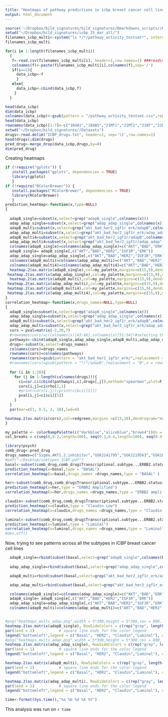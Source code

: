 ```yaml
---
title: "Heatmaps of pathway predictions in icbp breast cancer cell line based on subtypes"
output: html_document
---
```


```r

source('~/Dropbox/bild_signatures/bild_signatures/Rmarkdowns_scripts//Key_ASSIGN_functions.Rmd', echo=TRUE)
setwd("~/Dropbox/bild_signatures/icbp_15_mar_all/")
filenames_icbp_multi<-system("ls */*/pathway_activity_testset*", intern=TRUE)
filenames_icbp_multi

for(i in 1:length(filenames_icbp_multi))
  {
   f<-read.csv(filenames_icbp_multi[i], header=1,row.names=1) ###reading in the filess one at a time
   colnames(f)<-paste(filenames_icbp_multi[i],colnames(f),sep='/')
   if(i==1){
     data_icbp<-f
     }
   else{
     data_icbp<-cbind(data_icbp,f)
    }
  }

head(data_icbp)
dim(data_icbp)
colnames(data_icbp)<-gsub(pattern = "/pathway_activity_testset.csv",replacement = "",x = colnames(data_icbp))
head(data_icbp)
rownames(data_icbp)[1:7]<-c("184A1","184B5","21MT1","21MT2","21NT","21PT","600MPE")
setwd("~/Dropbox/bild_signatures//Datasets")
drugs<-read.delim("ICBP_drugs.txt", header=1, sep='\t',row.names=1)
head(drugs);dim(drugs)
pred_drug<-merge_drop(data_icbp,drugs,by=0)
dim(pred_drug)
```

Creating heatmaps
```r

if (!require("gplots")) {
   install.packages("gplots", dependencies = TRUE)
   library(gplots)
   }
if (!require("RColorBrewer")) {
   install.packages("RColorBrewer", dependencies = TRUE)
   library(RColorBrewer)
   }
prediction_heatmap<-function(x,type=NULL)
{
  
  adapB_single=subset(x,select=grep("adapB_single",colnames(x)))
  adap_adap_single=subset(x,select=grep("adap_adap_single",colnames(x)))
  adapB_multi=subset(x,select=grep("akt_bad_her2_igf1r_erk/adapB",colnames(x)))
  adap_adap_multi=subset(x,select=grep("akt_bad_her2_igf1r_erk/adap_adap",colnames(x)))
  adapB_multi4=subset(x,select=grep("akt_bad_her2_igf1r/adapB",colnames(x)))
  adap_adap_multi4=subset(x,select=grep("akt_bad_her2_igf1r/adap_adap",colnames(x)))
  colnames(adapB_single)=colnames(adap_adap_single)=c("AKT","BAD","ERK","HER2","IGF1R")
  adapB_single= adapB_single[,c("AKT","BAD","HER2","IGF1R","ERK")]
  adap_adap_single=adap_adap_single[,c("AKT","BAD","HER2","IGF1R","ERK")]
  colnames(adapB_multi)=colnames(adap_adap_multi)=c("AKT","BAD","HER2","IGF1R","ERK")
  colnames(adapB_multi4)=colnames(adap_adap_multi4)=c("AKT","BAD","HER2","IGF1R")
  heatmap.2(as.matrix(adapB_single),col=my_palette,margins=c(15,9),dendrogram="none", trace="none",main=paste(type,"Single Adap BG",sep = "\n"),Rowv = NULL, Colv = NULL,density.info = "none",scale = 'row')#cellnote = round(x[,43:46],digits = 2),notecol = 'black'
 heatmap.2(as.matrix(adap_adap_single),col=my_palette,margins=c(15,9),dendrogram="none", trace="none",main=paste(type,"Single Adap BGSG",sep = "\n"),Rowv = NULL, Colv = NULL,density.info = "none",scale = 'row')#cellnote = round(x[,43:46],digits = 2),notecol = 'black
  heatmap.2(as.matrix(adapB_multi),col=my_palette,margins=c(15,9),dendrogram="none",Rowv = NULL, Colv = NULL, trace="none",main=paste(type,"Multi Adap BG",sep = "\n"),density.info = 'none',scale = 'row')#,cellnote = round(x[,51:54],digits = 2),notecol = 'black',
 heatmap.2(as.matrix(adap_adap_multi),col=my_palette,margins=c(15,9),dendrogram="none",Rowv = NULL, Colv = NULL, trace="none",main=paste(type,"Multi Adap BGSG",sep = "\n"),density.info = 'none',scale = 'row')#,cellnote = round(x[,51:54],digits = 2),notecol = 'black',
 heatmap.2(as.matrix(adapB_multi4),col=my_palette,margins=c(15,9),dendrogram="none",Rowv = NULL, Colv = NULL, trace="none",main=paste(type,"Multi 4 Adap BG",sep = "\n"),density.info = 'none',scale = 'row')#,cellnote = round(x[,51:54],digits = 2),notecol = 'black',
 heatmap.2(as.matrix(adap_adap_multi4),col=my_palette,margins=c(15,9),dendrogram="none",Rowv = NULL, Colv = NULL, trace="none",main=paste(type,"Multi 4 Adap BGSG",sep = "\n"),density.info = 'none',scale = 'row')#,cellnote = round(x[,51:54],digits = 2),notecol = 'black',
}
correlation_heatmap<-function(x,drugs_names=NULL,type=NULL)
{
  adapB_single=subset(x,select=grep("adapB_single",colnames(x)))
  adap_adap_single=subset(x,select=grep("adap_adap_single",colnames(x)))
  adapB_multi=subset(x,select=grep("akt_bad_her2_igf1r_erk/adapB",colnames(x)))
  adap_adap_multi=subset(x,select=grep("akt_bad_her2_igf1r_erk/adap_adap",colnames(x)))
  cors = pval=matrix(-2,20,7)
  #rownames(cors)=c(colnames(x)[43:46],colnames(x)[51:54])#selecting the adaptive multipathway and single pathway prediction columns
  pathways<-cbind(adapB_single,adap_adap_single,adapB_multi,adap_adap_multi)
  drugs<-subset(x,select=drugs_names)
  colnames(cors)=drugs_names
  rownames(cors)=colnames(pathways)
  rownames(cors)=gsub(pattern = "akt_bad_her2_igf1r_erk/",replacement = "",x = rownames(cors))
  #rownames(cors)=gsub(pattern = "*/*/adapB",replacement = "B",x = rownames(cors))
  
  for (i in 1:20){
    for (j in 1:length(colnames(drugs))){
      ci=cor.ci(cbind(pathways[,i],drugs[,j]),method="spearman",plot=F)
      cors[i,j]=ci$rho[2,1]
      #print(cors[i,j]);print(ci$ci[[5]])
      pval[i,j]=ci$ci[[5]]
    }
  }
  par(mar=c(1, 0.5, 3, 10),lwd=4)

heatmap.2(as.matrix(cors),col=redgreen,margins =c(13,18),dendrogram="none",Rowv = NULL, Colv = NULL, trace="none",main=paste("Correlations of pathway"," drug response in",type,sep='\n '),cellnote = round(cors,digits = 2),notecol = 'black',density.info = 'none')
}

my_palette <- colorRampPalette(c("darkblue","aliceblue","brown4"))(n = 299)
col_breaks = c(seq(0,0.2,length=100), seq(0.2,0.4,length=100), seq(0.4,1,length=100)) 
```


```r
library(psych)
comb_drug<-pred_drug
drugs_names=c("Sigma.AKT1.2.inhibitor","GSK2141795","GSK2119563","GSK1838705","Lapatinib","BEZ235", "GSK1059868")
#pdf("~/Desktop/subtypes_ICBP.pdf")
basal<-subset(comb_drug,comb_drug$Transcriptional.subtype...ERBB2.status=="Basal")
prediction_heatmap(x=basal,type = "BASAL")
correlation_heatmap(x=basal,drugs_names =drugs_names,type = "BASAL" )

her<-subset(comb_drug,comb_drug$Transcriptional.subtype...ERBB2.status=="ERBB2-amp"|comb_drug$Transcriptional.subtype...ERBB2.status=="ERBB2Amp")
prediction_heatmap(x=her,type = "ERBB2 Amplified")
correlation_heatmap(x=her,drugs_names =drugs_names,type = "ERBB2 amplified" )

claudin<-subset(comb_drug,comb_drug$Transcriptional.subtype...ERBB2.status=="Claudin-low")
prediction_heatmap(x=claudin,type = "Claudin Low")
correlation_heatmap(x=claudin,drugs_names =drugs_names,type = "Claudin Low" )###no variance in lapatinib drug response correlation cannot be determined

luminal<-subset(comb_drug,comb_drug$Transcriptional.subtype...ERBB2.status=="Luminal")
prediction_heatmap(x=luminal,type = "Luminal")
correlation_heatmap(x=luminal,drugs_names =drugs_names,type = "Luminal" )###no variance in lapatinib drug response correlation cannot be determined
#dev.off()
```
Now, trying to see patterns across all the subtypes in ICBP breast cancer cell lines
```r
  adapB_single=rbind(subset(basal,select=grep("adapB_single",colnames(basal))),subset(her,select=grep("adapB_single",colnames(her))),subset(claudin,select=grep("adapB_single",colnames(claudin))),subset(luminal,select=grep("adapB_single",colnames(luminal))))
  
  adap_adap_single=rbind(subset(basal,select=grep("adap_adap_single",colnames(basal))),subset(her,select=grep("adap_adap_single",colnames(her))),subset(claudin,select=grep("adap_adap_single",colnames(claudin))),subset(luminal,select=grep("adap_adap_single",colnames(luminal))))

  adapB_multi=rbind(subset(basal,select=grep("akt_bad_her2_igf1r_erk/adapB",colnames(basal))),subset(her,select=grep("akt_bad_her2_igf1r_erk/adapB",colnames(her))),subset(claudin,select=grep("akt_bad_her2_igf1r_erk/adapB",colnames(claudin))),subset(luminal,select=grep("akt_bad_her2_igf1r_erk/adapB",colnames(luminal))))

  adap_adap_multi=rbind(subset(basal,select=grep("akt_bad_her2_igf1r_erk/adap_adap",colnames(basal))),subset(her,select=grep("akt_bad_her2_igf1r_erk/adap_adap",colnames(her))),subset(claudin,select=grep("akt_bad_her2_igf1r_erk/adap_adap",colnames(claudin))),subset(luminal,select=grep("akt_bad_her2_igf1r_erk/adap_adap",colnames(luminal))))

  colnames(adapB_single)=colnames(adap_adap_single)=c("AKT","BAD","ERK","HER2","IGF1R")
  adapB_single= adapB_single[,c("AKT","BAD","HER2","IGF1R","ERK")]
  adap_adap_single=adap_adap_single[,c("AKT","BAD","HER2","IGF1R","ERK")]
  colnames(adapB_multi)=colnames(adap_adap_multi)=c("AKT","BAD","HER2","IGF1R","ERK")


#png("heatmaps_multi_adap.png",width = 5*300,height = 5*300,res = 800, pointsize = 8)  
heatmap.2(as.matrix(adapB_single), RowSideColors = c(rep("gray", length(rownames(basal))),rep("blue", length(rownames(her))),rep("black", length(rownames(claudin))),rep("green",length(rownames(luminal)))),col=my_palette,dendrogram="none", trace="none",margins=c(12,9),main="Adaptive BG Single",scale='row',Rowv=F,Colv=F)
par(lend = 1)           # square line ends for the color legend
legend("bottomleft",legend = c("Basal", "HER2", "Claudin","Luminal"), col = c("gray", "blue", "black","green"),  lty= 1,lwd = 10)
#png("heatmaps_multi_adap.png",width = 5*300,height = 5*300,res = 800, pointsize = 8)  
heatmap.2(as.matrix(adap_adap_single), RowSideColors = c(rep("gray", length(rownames(basal))),rep("blue", length(rownames(her))),rep("black", length(rownames(claudin))),rep("green",length(rownames(luminal)))),col=my_palette,dendrogram="none", trace="none",margins=c(12,9),main="Adaptive BG SG Single",scale='row',Rowv=F,Colv=F)
par(lend = 1)           # square line ends for the color legend
legend("bottomleft",legend = c("Basal", "HER2", "Claudin","Luminal"), col = c("gray", "blue", "black","green"),  lty= 1,lwd = 10)

heatmap.2(as.matrix(adapB_multi), RowSideColors = c(rep("gray", length(rownames(basal))),rep("blue", length(rownames(her))),rep("black", length(rownames(claudin))),rep("green",length(rownames(luminal)))),col=my_palette,dendrogram="none", trace="none",margins=c(12,9),main="Multi Adaptive BG",scale="row",Rowv=F,Colv=F)
par(lend = 1)           # square line ends for the color legend
legend("bottomleft",legend = c("Basal", "HER2", "Claudin","Luminal"), col = c("gray", "blue", "black","green"),  lty =  1,lwd = 10)

heatmap.2(as.matrix(adap_adap_multi), RowSideColors = c(rep("gray", length(rownames(basal))),rep("blue", length(rownames(her))),rep("black", length(rownames(claudin))),rep("green",length(rownames(luminal)))),col=my_palette,dendrogram="none", trace="none",margins=c(12,9),main="Multi Adaptive BG SG",scale="row",Rowv=F,Colv=F)
par(lend = 1)           # square line ends for the color legend
legend("bottomleft",legend = c("Basal", "HER2", "Claudin","Luminal"), col = c("gray", "blue", "black","green"),  lty =  1,lwd = 10)
```

```r
time<-format(Sys.time(),"%a %b %d %X %Y")
```
This analysis was run on `r time` 

